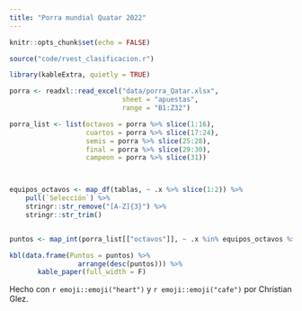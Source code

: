 ```yaml
---
title: "Porra mundial Quatar 2022"
---
```


```r

knitr::opts_chunk$set(echo = FALSE)
```

```r


source("code/rvest_clasificacion.r")

library(kableExtra, quietly = TRUE)

porra <- readxl::read_excel("data/porra_Qatar.xlsx",
                            sheet = "apuestas",
                            range = "B1:Z32")

porra_list <- list(octavos = porra %>% slice(1:16),
                   cuartos = porra %>% slice(17:24),
                   semis = porra %>% slice(25:28),
                   final = porra %>% slice(29:30),
                   campeon = porra %>% slice(31))



equipos_octavos <- map_df(tablas, ~ .x %>% slice(1:2)) %>% 
    pull(`Selección`) %>% 
    stringr::str_remove("[A-Z]{3}") %>% 
    stringr::str_trim()


puntos <- map_int(porra_list[["octavos"]], ~ .x %in% equipos_octavos %>% sum)

kbl(data.frame(Puntos = puntos) %>% 
                 arrange(desc(puntos))) %>% 
       kable_paper(full_width = F)
```

Hecho con `r emoji::emoji("heart")` y `r emoji::emoji("cafe")` por Christian Glez.
